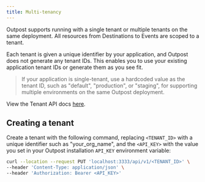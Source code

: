 ```yaml
---
title: Multi-tenancy
---
```


Outpost supports running with a single tenant or multiple tenants on the same deployment. All resources from Destinations to Events are scoped to a tenant.

Each tenant is given a unique identifier by your application, and Outpost does not generate any tenant IDs. This enables you to use your existing application tenant IDs or generate them as you see fit.

> If your application is single-tenant, use a hardcoded value as the tenant ID, such as "default", "production", or "staging", for supporting multiple environments on the same Outpost deployment.

View the Tenant API docs [here](/docs/api/tenants).

## Creating a tenant

Create a tenant with the following command, replacing `<TENANT_ID>` with a unique identifier such as "your_org_name", and the `<API_KEY>` with the value you set in your Outpost installation `API_KEY` environment variable:

```sh
curl --location --request PUT 'localhost:3333/api/v1/<TENANT_ID>' \
--header 'Content-Type: application/json' \
--header 'Authorization: Bearer <API_KEY>'
```
